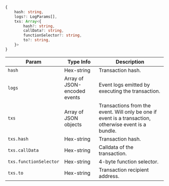 ```typescript
{
    hash: string,
    logs?: LogParams[],
    txs: Array<{
        hash?: string,
        callData?: string,
        functionSelector?: string,
        to?: string,
    }>
}
```

| Param | Type Info | Description |
|-|-|-|
| `hash` | Hex-string | Transaction hash. |
| `logs` | Array of JSON-encoded events | Event logs emitted by executing the transaction. |
| `txs` | Array of JSON objects | Transactions from the event. Will only be one if event is a transaction, otherwise event is a bundle.
| `txs.hash` | Hex-string | Transaction hash. |
| `txs.callData` | Hex-string | Calldata of the transaction. |
| `txs.functionSelector` | Hex-string | 4-byte function selector. |
| `txs.to` | Hex-string | Transaction recipient address. |
